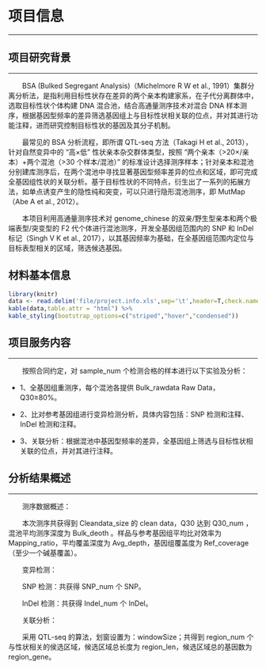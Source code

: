 # 项目信息

***

## 项目研究背景

***

&emsp;&emsp;BSA (Bulked Segregant Analysis)（Michelmore R W et al., 1991）集群分离分析法，是指利用目标性状存在差异的两个亲本构建家系，在子代分离群体中，选取目标性状个体构建 DNA 混合池，结合高通量测序技术对混合 DNA 样本测序，根据基因型频率的差异筛选基因组上与目标性状相关联的位点，并对其进行功能注释，进而研究控制目标性状的基因及其分子机制。

&emsp;&emsp;最常见的 BSA 分析流程，即所谓 QTL-seq 方法（Takagi H et al., 2013），针对自然变异中的 “高×低” 性状亲本杂交群体类型，按照 “两个亲本（>20×/亲本）+两个混池（>30 个样本/混池）” 的标准设计选择测序样本；针对亲本和混池分别建库测序后，在两个混池中寻找显著基因型频率差异的位点和区域，即可完成全基因组性状的关联分析。基于目标性状的不同特点，衍生出了一系列的拓展方法，如单点诱变产生的隐性纯和突变，可以只进行隐形混池测序，即 MutMap（Abe A et al., 2012）。

&emsp;&emsp;本项目利用高通量测序技术对 genome_chinese 的双亲/野生型亲本和两个极端表型/突变型的 F2 代个体进行混池测序，开发全基因组范围内的 SNP 和 InDel 标记（Singh V K et al., 2017），以其基因频率为基础，在全基因组范围内定位与目标表型相关的区域，筛选候选基因。

## 材料基本信息

```r
library(knitr)
data <- read.delim('file/project.info.xls',sep='\t',header=T,check.names = F)
kable(data,table.attr = "html") %>%
kable_styling(bootstrap_options=c("striped","hover","condensed"))
```

## 项目服务内容

***

&emsp;&emsp;按照合同约定，对 sample_num 个检测合格的样本进行以下实验及分析：

- 1、全基因组重测序，每个混池各提供 Bulk_rawdata Raw Data，Q30≥80%。

- 2、比对参考基因组进行变异检测分析，具体内容包括：SNP 检测和注释、InDel 检测和注释。
- 3、关联分析：根据混池中基因型频率的差异，全基因组上筛选与目标性状相关联的位点，并对其进行注释。

## 分析结果概述

***

&emsp;&emsp;测序数据概述：

&emsp;&emsp;本次测序共获得到 Cleandata_size 的 clean data，Q30 达到 Q30_num ，混池平均测序深度为 Bulk_deoth 。样品与参考基因组平均比对效率为 Mapping_ratio，平均覆盖深度为 Avg_depth，基因组覆盖度为 Ref_coverage （至少一个碱基覆盖）。

&emsp;&emsp;变异检测：

&emsp;&emsp;SNP 检测：共获得 SNP_num 个 SNP。

&emsp;&emsp;InDel 检测：共获得 Indel_num 个 InDel。

&emsp;&emsp;关联分析：

&emsp;&emsp;采用 QTL-seq 的算法，划窗设置为：windowSize；共得到 region_num 个与性状相关的侯选区域，候选区域总长度为 region_len，候选区域总的基因数为 region_gene。





